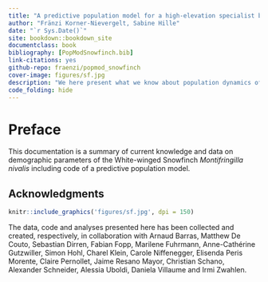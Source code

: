```yaml
--- 
title: "A predictive population model for a high-elevation specialist bird species"
author: "Fränzi Korner-Nievergelt, Sabine Hille"
date: "`r Sys.Date()`"
site: bookdown::bookdown_site
documentclass: book
bibliography: [PopModSnowfinch.bib]
link-citations: yes
github-repo: fraenzi/popmod_snowfinch
cover-image: figures/sf.jpg
description: "We here present what we know about population dynamics of Snowfinches."
code_folding: hide
---
```


# Preface

This documentation is a summary of current knowledge and data on demographic parameters of the White-winged Snowfinch *Montifringilla nivalis* including code of a predictive population model.


## Acknowledgments {-}

```r
knitr::include_graphics('figures/sf.jpg', dpi = 150)
```

The data, code and analyses presented here has been collected and created, respectively, in collaboration with Arnaud Barras, Matthew De Couto, Sebastian Dirren, Fabian Fopp, Marilene Fuhrmann, Anne-Cathérine Gutzwiller, Simon Hohl, Charel Klein, Carole Niffenegger, Elisenda Peris Morente, Claire Pernollet, Jaime Resano Mayor, Christian Schano, Alexander Schneider, Alessia Uboldi, Daniela Villaume and Irmi Zwahlen. 



